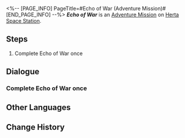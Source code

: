 <%-- [PAGE_INFO]
PageTitle=#Echo of War (Adventure Mission)#
[END_PAGE_INFO] --%>
{{Stub|Dialogue.}}
{{Mission Infobox
|id            = 4010130
|title         = Echo of War
|image         = <!--Mission Echo of War (Adventure Mission).png-->
|type          = Adventure
|event_name    = 
|chapter       = 
|requirements  = {{cx}}<!--Hidden Mission ID 4010115--> completed
|summary       = <!--official mission summary from Fate's Atlas-->
|characters    = Trailblazer
|startLocation = [[Herta Space Station]] - [[Supply Zone]]
|world         = Herta Space Station
|area          = Supply Zone
|prev          = 
|next          = 
|rewards       = Sparse Aether*3; Credit*2,000
}}
'''''Echo of War''''' is an [[Adventure Mission]] on [[Herta Space Station]].

==Steps==
# Complete Echo of War once

<!--
==Gameplay Notes==

--><!--
==Trial Character==

-->
==Dialogue==
{{Stub Dialogue}}
===Complete Echo of War once{{subst:void|<!--401011502-->}}===
{{Mission Description|type=adventure|location=Supply Zone|Defeat the formidable foe in the Echo of War and claim the rewards.}}
{{Dialogue Start}}
:{{tx}}
{{Dialogue End}}

==Other Languages==
{{Other Languages
|en   = Echo of War
|zhs  = 「历战余响」
|zht  = 「歷戰餘響」
|ja   = 「歴戦余韻」
|ko   = 「전쟁의 여운」
|es   = Ecos de la guerra
|fr   = Écho de la guerre
|ru   = Эхо войны
|th   = "Echo of War"
|vi   = "Dư Âm Chiến Đấu"
|de   = Echo des Krieges
|id   = "Echo of War"
|pt   = Eco da Guerra
}}

==Change History==
{{Change History|1.0}}
